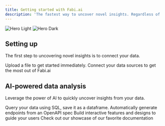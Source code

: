```yaml
---
title: Getting started with Fabi.ai
description: 'The fastest way to uncover novel insights. Regardless of where your data lives.'
---
```


<img
  className="block dark:hidden"
  src="/images/hero_light.svg"
  alt="Hero Light"
/>
<img
  className="hidden dark:block"
  src="/images/hero_dark.svg"
  alt="Hero Dark"
/>

## Setting up

The first step to uncovering novel insights is to connect your data.

<CardGroup cols={2}>
  <Card
    title="Uploading a file"
    icon="file-csv"
    href="https://mintlify.com/docs/quickstart"
  >
    Upload a file to get started immediately.
  </Card>
  <Card
    title="Connecting data sources"
    icon="database"
    href="/connect_data_source"
  >
    Connect your data sources to get the most out of Fabi.ai
  </Card>
</CardGroup>

## AI-powered data analysis

Leverage the power of AI to quickly uncover insights from your data.

<CardGroup cols={2}>
  <Card
    title="Query your data"
    icon="code"
    href="https://mintlify.com/docs/settings/global"
  >
    Query your data using SQL, save it as a dataframe.
  </Card>
  <Card
    title="Analyze with Python"
    icon="python"
    href="https://mintlify.com/docs/api-playground/openapi"
  >
    Automatically generate endpoints from an OpenAPI spec
  </Card>
  <Card
    title="AI-generated insights"
    icon="sparkles"
    href="https://mintlify.com/docs/components/accordion"
  >
    Build interactive features and designs to guide your users
  </Card>
  <Card
    title="Publish a report"
    icon="chart-line"
    href="https://mintlify.com/customers"
  >
    Check out our showcase of our favorite documentation
  </Card>
</CardGroup>
